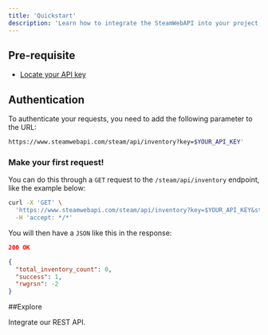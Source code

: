 ```yaml
---
title: 'Quickstart'
description: 'Learn how to integrate the SteamWebAPI into your project, without losing your brand!'
---
```


## Pre-requisite

- [Locate your API key](https://www.steamwebapi.com/dashboard)

## Authentication

To authenticate your requests, you need to add the following parameter to the URL:

```bash
https://www.steamwebapi.com/steam/api/inventory?key=$YOUR_API_KEY'
```

### Make your first request!

You can do this through a `GET` request to the `/steam/api/inventory` endpoint, like the example below:

```bash
curl -X 'GET' \
  'https://www.steamwebapi.com/steam/api/inventory?key=$YOUR_API_KEY&steam_id=76561199473537425' \
  -H 'accept: */*'
```

You will then have a `JSON` like this in the response:

```json
200 OK

{
  "total_inventory_count": 0,
  "success": 1,
  "rwgrsn": -2
}
```

##Explore

<CardGroup cols={2}>
  <Card
    title="API Reference"
    icon="file"
    href="/api-referenc"
  >
    Integrate our REST API.
  </Card>
</CardGroup>